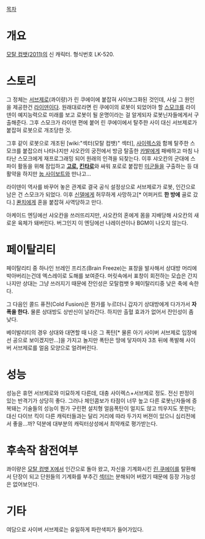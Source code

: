[[목차]]
= 개요 =
[[모탈 컴뱃(2011)]]의 신 캐릭터. 형식번호 LK-520.

= 스토리 =
그 정체는 [[서브제로]](콰이량)가 린 쿠에이에 붙잡혀 사이보그화된 것인데, 사실 그 원인을 제공한건 [[라이덴]]이다. 원래대로라면 린 쿠에이의 로봇이 되었어야 할 [[스모크]]를 라이덴이 예지능력으로 미래를 보고 로봇이 될 운명이라는 걸 알게되자 로봇닌자들에게서 구출해준다. 그후 스모크가 라이덴 편에 붙어 린 쿠에이에서 탈주한 사이 대신 서브제로가 붙잡혀 로봇으로 개조당한 것.

그후 같이 로봇으로 개조된 [wiki:"섹터(모탈 컴뱃)" 섹터], [[사이렉스]]와 함께 탈주한 스모크를 붙잡으러 나타나지만 샤오칸의 궁전에서 방금 탈출한 [[카발]]에게 패배하고 마침 나타난 스모크에게 재프로그래밍 되어 원래의 인격을 되찾는다. 이후 샤오칸의 군대에 스파이 활동을 위해 잠입하고 '''[[고로]], [[킨타로]]'''와 싸워 포로로 붙잡힌 [[미군]]들을 구출하는 등 대활약을 하지만 [[눕 사이보트]]와 만나고...

라이덴이 역사를 바꾸어 놓은 관계로 결국 공식 설정상으로 서브제로가 로봇, 인간으로 남은 건 스모크가 되었다. 이후 [[신델]]에게 허무하게 사망하고[* 어퍼커트 '''한 방에''' 골로 갔다.] [[콴치]]에게 혼을 붙잡혀 사역당하고 만다.

아케이드 엔딩에선 샤오칸을 쓰러뜨리지만, 샤오칸의 혼에게 몸을 지배당해 샤오칸의 새로운 육체가 돼버린다. 버그인지 이 엔딩에선 나레이션이나 BGM이 나오지 않는다.

= 페이탈리티 =
페이탈리티 중 하나인 브레인 프리즈(Brain Freeze)는 표창을 발사해서 상대방 머리에 박아버리는건데 엑스레이로 도해를 보여준다. 머릿속에서 표창이 회전하는 모습은 간지나지만 상대는 그냥 쓰러지기 때문에 잔인성은 모탈컴뱃 9 페이탈리티중 낮은 축에 속한다.

그 다음인 콜드 퓨전(Cold Fusion)은 뭔가를 누르더니 갑자기 상대방에게 다가가서 '''자폭을 한다.''' 물론 상대방도 상반신이 날라간다. 하지만 출혈 효과가 없어서 잔인성이 좀 낮다.

베이발리티의 경우 상대와 대면할 때 나온 그 폭탄[* 물론 아기 사이버 서브제로 입장에선 공으로 보이겠지만...]을 가지고 놀지만 폭탄은 땅에 닿자마자 3초 뒤에 폭발해 사이버 서브제로를 얼음 모양으로 얼려버린다.

= 성능 =
성능은 휴먼 서브제로와 미묘하게 다른데, 대충 사이렉스+서브제로 정도. 전신 판정이 있는 반격기가 상당히 좋다.
그러나 체인콤보가 타점이 너무 높고 다른 로봇닌자들에 증복돼는 기술들의 성능이 뭔가 구린편 설치형 얼음폭탄이 얼지도 않고 띄우지도 못한다; 대신 다이브 킥이 다른 캐릭터들과는 달리 거리에 따라 두가지 버젼이 있으니 심리전에서 좋을...까?
덕분에 대부분의 캐릭터상성에서 최약캐로 평가받는다.

= 후속작 참전여부 =
콰이량은 [[모탈 컴뱃 X]]에서 인간으로 돌아 왔고, 자신을 기계화시킨 [[린 쿠에이]]를 탈환해서 단장이 되고 단원들의 기계화를 부추긴 [[섹터]]는 분해되어 버렸기 때문에 등장 가능성은 없어보인다.

= 기타 =
여담으로 사이버 서브제로는 유일하게 파란색피가 들어가있다.
